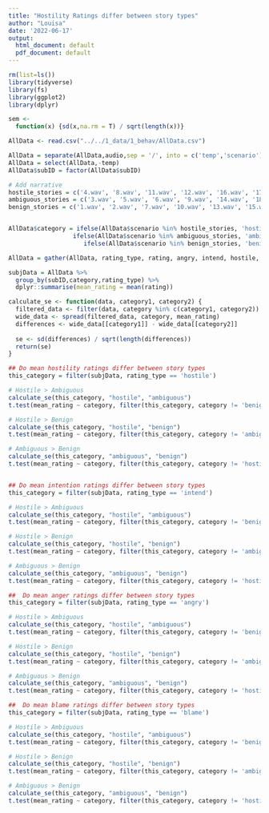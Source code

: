 ```yaml
---
title: "Hostility Ratings differ between story types"
author: "Louisa"
date: '2022-06-17'
output:
  html_document: default
  pdf_document: default
---
```


```r
rm(list=ls())
library(tidyverse)
library(fs)
library(ggplot2)
library(dplyr)

sem <- 
  function(x) {sd(x,na.rm = T) / sqrt(length(x))}
```

```r
AllData <- read.csv("../../1_data/1_behav/AllData.csv")
```

```r
AllData = separate(AllData,audio,sep = '/', into = c('temp','scenario'))
AllData = select(AllData,-temp)
AllData$subID = factor(AllData$subID)

# Add narrative 
hostile_stories = c('4.wav', '8.wav', '11.wav', '12.wav', '16.wav', '17.wav', '21.wav');
ambiguous_stories = c('3.wav', '5.wav', '6.wav', '9.wav', '14.wav', '18.wav', '20.wav');
benign_stories = c('1.wav', '2.wav', '7.wav', '10.wav', '13.wav', '15.wav', '19.wav')


AllData$category = ifelse(AllData$scenario %in% hostile_stories, 'hostile', 
                  ifelse(AllData$scenario %in% ambiguous_stories, 'ambiguous',
                     ifelse(AllData$scenario %in% benign_stories, 'benign','NA'))) 

AllData = gather(AllData, rating_type, rating, angry, intend, hostile, blame)
```


```r
subjData = AllData %>%
  group_by(subID,category,rating_type) %>%
  dplyr::summarise(mean_rating = mean(rating))

calculate_se <- function(data, category1, category2) {
  filtered_data <- filter(data, category %in% c(category1, category2))
  wide_data <- spread(filtered_data, category, mean_rating)
  differences <- wide_data[[category1]] - wide_data[[category2]]
  
  se <- sd(differences) / sqrt(length(differences))
  return(se)
}

## Do mean hostility ratings differ between story types
this_category = filter(subjData, rating_type == 'hostile')

# Hostile > Ambiguous
calculate_se(this_category, "hostile", "ambiguous")
t.test(mean_rating ~ category, filter(this_category, category != 'benign'), paired = TRUE, var.equal = TRUE)

# Hostile > Benign
calculate_se(this_category, "hostile", "benign")
t.test(mean_rating ~ category, filter(this_category, category != 'ambiguous'), paired = TRUE, var.equal = TRUE)

# Ambiguous > Benign
calculate_se(this_category, "ambiguous", "benign")
t.test(mean_rating ~ category, filter(this_category, category != 'hostile'), paired = TRUE, var.equal = TRUE)


## Do mean intention ratings differ between story types
this_category = filter(subjData, rating_type == 'intend')

# Hostile > Ambiguous
calculate_se(this_category, "hostile", "ambiguous")
t.test(mean_rating ~ category, filter(this_category, category != 'benign'), paired = TRUE, var.equal = TRUE)

# Hostile > Benign
calculate_se(this_category, "hostile", "benign")
t.test(mean_rating ~ category, filter(this_category, category != 'ambiguous'), paired = TRUE, var.equal = TRUE)

# Ambiguous > Benign
calculate_se(this_category, "ambiguous", "benign")
t.test(mean_rating ~ category, filter(this_category, category != 'hostile'), paired = TRUE, var.equal = TRUE)

##  Do mean anger ratings differ between story types
this_category = filter(subjData, rating_type == 'angry')

# Hostile > Ambiguous
calculate_se(this_category, "hostile", "ambiguous")
t.test(mean_rating ~ category, filter(this_category, category != 'benign'), paired = TRUE, var.equal = TRUE)

# Hostile > Benign
calculate_se(this_category, "hostile", "benign")
t.test(mean_rating ~ category, filter(this_category, category != 'ambiguous'), paired = TRUE, var.equal = TRUE)

# Ambiguous > Benign
calculate_se(this_category, "ambiguous", "benign")
t.test(mean_rating ~ category, filter(this_category, category != 'hostile'), paired = TRUE, var.equal = TRUE)

##  Do mean blame ratings differ between story types
this_category = filter(subjData, rating_type == 'blame')

# Hostile > Ambiguous
calculate_se(this_category, "hostile", "ambiguous")
t.test(mean_rating ~ category, filter(this_category, category != 'benign'), paired = TRUE, var.equal = TRUE)

# Hostile > Benign
calculate_se(this_category, "hostile", "benign")
t.test(mean_rating ~ category, filter(this_category, category != 'ambiguous'), paired = TRUE, var.equal = TRUE)

# Ambiguous > Benign
calculate_se(this_category, "ambiguous", "benign")
t.test(mean_rating ~ category, filter(this_category, category != 'hostile'), paired = TRUE, var.equal = TRUE)
```
